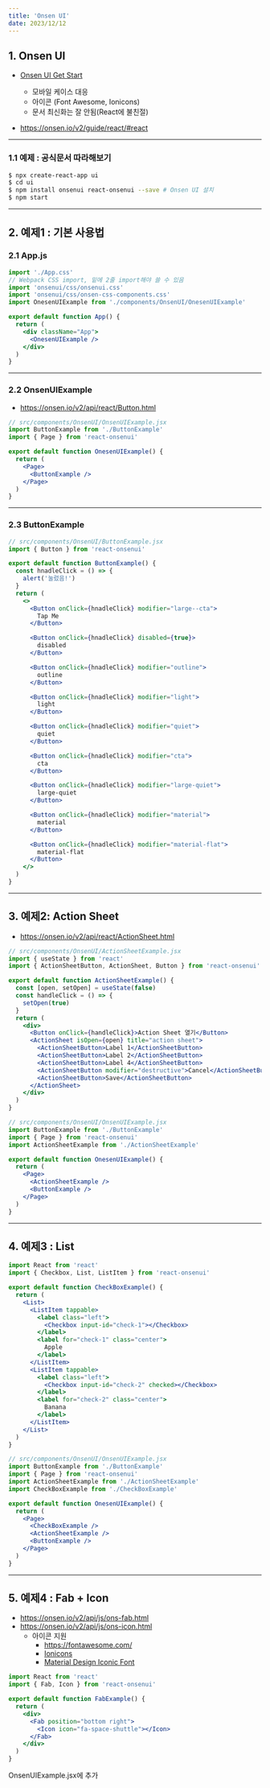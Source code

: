 ```yaml
---
title: 'Onsen UI'
date: 2023/12/12
---
```


## 1. Onsen UI

- [Onsen UI Get Start](https://onsen.io/v2/guide/#getting-started)

  - 모바일 케이스 대응
  - 아이콘 (Font Awesome, Ionicons)
  - 문서 최신화는 잘 안됨(React에 불친절)

- https://onsen.io/v2/guide/react/#react

---

### 1.1 예제 : 공식문서 따라해보기

```sh
$ npx create-react-app ui
$ cd ui
$ npm install onsenui react-onsenui --save # Onsen UI 설치
$ npm start
```

---

## 2. 예제1 : 기본 사용법

### 2.1 App.js

```jsx
import './App.css'
// Webpack CSS import, 밑에 2줄 import해야 쓸 수 있음
import 'onsenui/css/onsenui.css'
import 'onsenui/css/onsen-css-components.css'
import OnesenUIExample from './components/OnsenUI/OnesenUIExample'

export default function App() {
  return (
    <div className="App">
      <OnesenUIExample />
    </div>
  )
}
```

---

### 2.2 OnsenUIExample

- https://onsen.io/v2/api/react/Button.html

```jsx
// src/components/OnsenUI/OnsenUIExample.jsx
import ButtonExample from './ButtonExample'
import { Page } from 'react-onsenui'

export default function OnesenUIExample() {
  return (
    <Page>
      <ButtonExample />
    </Page>
  )
}
```

---

### 2.3 ButtonExample

```jsx
// src/components/OnsenUI/ButtonExample.jsx
import { Button } from 'react-onsenui'

export default function ButtonExample() {
  const hnadleClick = () => {
    alert('눌렀음!')
  }
  return (
    <>
      <Button onClick={hnadleClick} modifier="large--cta">
        Tap Me
      </Button>

      <Button onClick={hnadleClick} disabled={true}>
        disabled
      </Button>

      <Button onClick={hnadleClick} modifier="outline">
        outline
      </Button>

      <Button onClick={hnadleClick} modifier="light">
        light
      </Button>

      <Button onClick={hnadleClick} modifier="quiet">
        quiet
      </Button>

      <Button onClick={hnadleClick} modifier="cta">
        cta
      </Button>

      <Button onClick={hnadleClick} modifier="large-quiet">
        large-quiet
      </Button>

      <Button onClick={hnadleClick} modifier="material">
        material
      </Button>

      <Button onClick={hnadleClick} modifier="material-flat">
        material-flat
      </Button>
    </>
  )
}
```

---

## 3. 예제2: Action Sheet

- https://onsen.io/v2/api/react/ActionSheet.html

```jsx
// src/components/OnsenUI/ActionSheetExample.jsx
import { useState } from 'react'
import { ActionSheetButton, ActionSheet, Button } from 'react-onsenui'

export default function ActionSheetExample() {
  const [open, setOpen] = useState(false)
  const handleClick = () => {
    setOpen(true)
  }
  return (
    <div>
      <Button onClick={handleClick}>Action Sheet 열기</Button>
      <ActionSheet isOpen={open} title="action sheet">
        <ActionSheetButton>Label 1</ActionSheetButton>
        <ActionSheetButton>Label 2</ActionSheetButton>
        <ActionSheetButton>Label 4</ActionSheetButton>
        <ActionSheetButton modifier="destructive">Cancel</ActionSheetButton>
        <ActionSheetButton>Save</ActionSheetButton>
      </ActionSheet>
    </div>
  )
}
```

```jsx
// src/components/OnsenUI/OnsenUIExample.jsx
import ButtonExample from './ButtonExample'
import { Page } from 'react-onsenui'
import ActionSheetExample from './ActionSheetExample'

export default function OnesenUIExample() {
  return (
    <Page>
      <ActionSheetExample />
      <ButtonExample />
    </Page>
  )
}
```

---

## 4. 예제3 : List

```jsx
import React from 'react'
import { Checkbox, List, ListItem } from 'react-onsenui'

export default function CheckBoxExample() {
  return (
    <List>
      <ListItem tappable>
        <label class="left">
          <Checkbox input-id="check-1"></Checkbox>
        </label>
        <label for="check-1" class="center">
          Apple
        </label>
      </ListItem>
      <ListItem tappable>
        <label class="left">
          <Checkbox input-id="check-2" checked></Checkbox>
        </label>
        <label for="check-2" class="center">
          Banana
        </label>
      </ListItem>
    </List>
  )
}
```

```jsx
// src/components/OnsenUI/OnsenUIExample.jsx
import ButtonExample from './ButtonExample'
import { Page } from 'react-onsenui'
import ActionSheetExample from './ActionSheetExample'
import CheckBoxExample from './CheckBoxExample'

export default function OnesenUIExample() {
  return (
    <Page>
      <CheckBoxExample />
      <ActionSheetExample />
      <ButtonExample />
    </Page>
  )
}
```

---

## 5. 예제4 : Fab + Icon

- https://onsen.io/v2/api/js/ons-fab.html
- https://onsen.io/v2/api/js/ons-icon.html
  - 아이콘 지원
    - https://fontawesome.com/
    - [Ionicons](http://ionicons.com/)
    - [Material Design Iconic Font](http://zavoloklom.github.io/material-design-iconic-font/)

```jsx
import React from 'react'
import { Fab, Icon } from 'react-onsenui'

export default function FabExample() {
  return (
    <div>
      <Fab position="bottom right">
        <Icon icon="fa-space-shuttle"></Icon>
      </Fab>
    </div>
  )
}
```

OnsenUIExample.jsx에 추가
